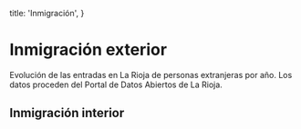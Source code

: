 
  title: 'Inmigración',
}

# Inmigración exterior

Evolución de las entradas en La Rioja de personas extranjeras por año. Los datos proceden del Portal de Datos Abiertos de La Rioja.

<ForeignInmigrationPerYear originUrl="https://web.larioja.org/dato-abierto/datoabierto?n=opd-324" />

## Inmigración interior
